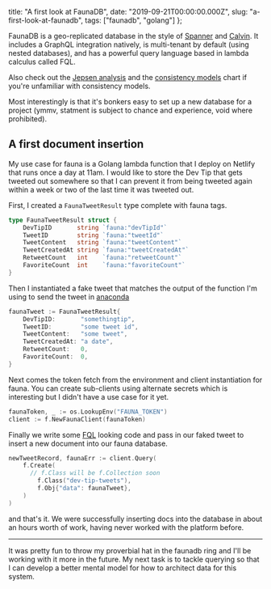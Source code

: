   title: "A first look at FaunaDB",
  date: "2019-09-21T00:00:00.000Z",
  slug: "a-first-look-at-faunadb",
  tags: ["faunadb", "golang"]
};

FaunaDB is a geo-replicated database in the style of
[Spanner](<https://en.wikipedia.org/wiki/Spanner_(database)>)
and
[Calvin](https://blog.acolyer.org/2019/03/29/calvin-fast-distributed-transactions-for-partitioned-database-systems/).
It includes a GraphQL integration natively, is multi-tenant
by default (using nested databases), and has a powerful
query language based in lambda calculus called FQL.

Also check out the
[Jepsen analysis](https://jepsen.io/analyses/faunadb-2.5.4)
and the [consistency models](https://jepsen.io/consistency)
chart if you're unfamiliar with consistency models.

Most interestingly is that it's bonkers easy to set up a new
database for a project (ymmv, statment is subject to chance
and experience, void where prohibited).

## A first document insertion

My use case for fauna is a Golang lambda function that I
deploy on Netlify that runs once a day at 11am. I would like
to store the Dev Tip that gets tweeted out somewhere so that
I can prevent it from being tweeted again within a week or
two of the last time it was tweeted out.

First, I created a `FaunaTweetResult` type complete with
fauna tags.

```go
type FaunaTweetResult struct {
	DevTipID       string `fauna:"devTipId"`
	TweetID        string `fauna:"tweetId"`
	TweetContent   string `fauna:"tweetContent"`
	TweetCreatedAt string `fauna:"tweetCreatedAt"`
	RetweetCount   int    `fauna:"retweetCount"`
	FavoriteCount  int    `fauna:"favoriteCount"`
}
```

Then I instantiated a fake tweet that matches the output of
the function I'm using to send the tweet in
[anaconda](https://github.com/ChimeraCoder/anaconda)

```go
faunaTweet := FaunaTweetResult{
	DevTipID:       "somethingtip",
	TweetID:        "some tweet id",
	TweetContent:   "some tweet",
	TweetCreatedAt: "a date",
	RetweetCount:   0,
	FavoriteCount:  0,
}
```

Next comes the token fetch from the environment and client
instantiation for fauna. You can create sub-clients using
alternate secrets which is interesting but I didn't have a
use case for it yet.

```go
faunaToken, _ := os.LookupEnv("FAUNA_TOKEN")
client := f.NewFaunaClient(faunaToken)
```

Finally we write some
[FQL](https://docs.fauna.com/fauna/current/api/fql/) looking
code and pass in our faked tweet to insert a new document
into our fauna database.

```go
newTweetRecord, faunaErr := client.Query(
	f.Create(
	  // f.Class will be f.Collection soon
		f.Class("dev-tip-tweets"),
		f.Obj{"data": faunaTweet},
	)
)
```

and that's it. We were successfully inserting docs into the
database in about an hours worth of work, having never
worked with the platform before.

---

It was pretty fun to throw my proverbial hat in the faunadb
ring and I'll be working with it more in the future. My next
task is to tackle querying so that I can develop a better
mental model for how to architect data for this system.
